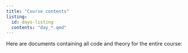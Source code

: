 ```yaml
---
title: "Course contents"
listing:
  id: days-listing
  contents: "day_*.qmd"
---
```


Here are documents containing all code and theory for the entire course:

::: {#days-listings}
:::